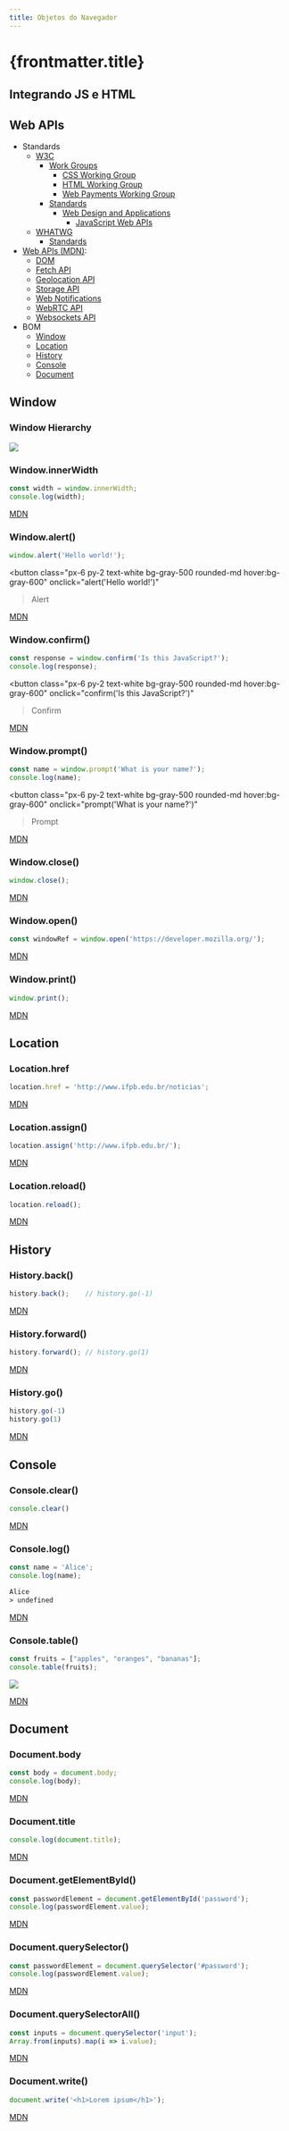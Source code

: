 ```yaml
---
title: Objetos do Navegador
---
```



# {frontmatter.title}

## Integrando JS e HTML

<CodePreview src="/codes/w3c/browser-objects/hello-js/index.html" lang="markup" />

<CodePreview src="/codes/w3c/browser-objects/hello-js/js/index.js" lang="js" />

## Web APIs

- Standards
  - [W3C](https://www.w3.org/)
    - [Work Groups](https://www.w3.org/groups/wg/)
      - [CSS Working Group](https://www.w3.org/groups/wg/css)
      - [HTML Working Group](https://www.w3.org/groups/wg/htmlwg)
      - [Web Payments Working Group](https://www.w3.org/groups/wg/payments)
    - [Standards](https://www.w3.org/standards/)
      - [Web Design and Applications](https://www.w3.org/standards/webdesign/)
        - [JavaScript Web APIs](https://www.w3.org/TR/?tag=webapi)
  - [WHATWG](https://whatwg.org/)
    - [Standards](https://spec.whatwg.org/)
- [Web APIs (MDN)](https://developer.mozilla.org/en-US/docs/Web/API):
  - [DOM](https://developer.mozilla.org/en-US/docs/Web/API/Document_Object_Model)
  - [Fetch API](https://developer.mozilla.org/en-US/docs/Web/API/Fetch_API)
  - [Geolocation API](https://developer.mozilla.org/en-US/docs/Web/API/Geolocation_API)
  - [Storage API](https://developer.mozilla.org/en-US/docs/Web/API/Storage_API)
  - [Web Notifications](https://developer.mozilla.org/en-US/docs/Web/API/Notifications_API)
  - [WebRTC API](https://developer.mozilla.org/en-US/docs/Web/API/WebRTC_API)
  - [Websockets API](https://developer.mozilla.org/en-US/docs/Web/API/WebSockets_API)
- BOM
  - [Window](https://developer.mozilla.org/en-US/docs/Web/API/Window)
  - [Location](https://developer.mozilla.org/en-US/docs/Web/API/Location)
  - [History](https://developer.mozilla.org/en-US/docs/Web/API/History)
  - [Console](https://developer.mozilla.org/en-US/docs/Web/API/Console)
  - [Document](https://developer.mozilla.org/en-US/docs/Web/API/Document)

## Window

### Window Hierarchy

![](/ls/imgs/w3c/browser-objects/dom-hierarchy.svg)

### Window.innerWidth

```js
const width = window.innerWidth;
console.log(width);
```

[MDN](https://developer.mozilla.org/en-US/docs/Web/API/Window/innerWidth)

### Window.alert()


```js
window.alert('Hello world!');
```

<button
  class="px-6 py-2 text-white bg-gray-500 rounded-md hover:bg-gray-600"
  onclick="alert('Hello world!')"
>Alert</button>

[MDN](https://developer.mozilla.org/en-US/docs/Web/API/Window/alert)

### Window.confirm()

```js
const response = window.confirm('Is this JavaScript?');
console.log(response);
```

<button
  class="px-6 py-2 text-white bg-gray-500 rounded-md hover:bg-gray-600"
  onclick="confirm('Is this JavaScript?')"
>Confirm</button>

[MDN](https://developer.mozilla.org/en-US/docs/Web/API/Window/confirm)

### Window.prompt()

```js
const name = window.prompt('What is your name?');
console.log(name);
```

<button
  class="px-6 py-2 text-white bg-gray-500 rounded-md hover:bg-gray-600"
  onclick="prompt('What is your name?')"
>Prompt</button>

[MDN](https://developer.mozilla.org/en-US/docs/Web/API/Window/prompt)

### Window.close()

```js
window.close();
```

[MDN](https://developer.mozilla.org/en-US/docs/Web/API/Window/close)

### Window.open()

```js
const windowRef = window.open('https://developer.mozilla.org/');
```

[MDN](https://developer.mozilla.org/en-US/docs/Web/API/Window/open)

### Window.print()

```js
window.print();
```

[MDN](https://developer.mozilla.org/en-US/docs/Web/API/Window/print)

## Location

### Location.href

```js
location.href = 'http://www.ifpb.edu.br/noticias';
```

[MDN](https://developer.mozilla.org/en-US/docs/Web/API/Location/href)

### Location.assign()

```js
location.assign('http://www.ifpb.edu.br/');
```

[MDN](https://developer.mozilla.org/en-US/docs/Web/API/Location/assign)

### Location.reload()

```js
location.reload();
```

[MDN](https://developer.mozilla.org/en-US/docs/Web/API/Location/reload)

## History

### History.back()

```js
history.back();    // history.go(-1)
```

[MDN](https://developer.mozilla.org/en-US/docs/Web/API/History)

### History.forward()

```js
history.forward(); // history.go(1)
```

[MDN](https://developer.mozilla.org/en-US/docs/Web/API/History)

### History.go()

```js
history.go(-1)
history.go(1)
```

[MDN](https://developer.mozilla.org/en-US/docs/Web/API/History)

## Console

### Console.clear()

```js
console.clear()
```

[MDN](https://developer.mozilla.org/en-US/docs/Web/API/Console/clear)

### Console.log()

```js
const name = 'Alice';
console.log(name);
```

```txt
Alice
> undefined
```

[MDN](https://developer.mozilla.org/en-US/docs/Web/API/Console/log)

### Console.table()

```js
const fruits = ["apples", "oranges", "bananas"];
console.table(fruits);
```

![](/ls/imgs/w3c/browser-objects/console-table-fruits.png)

[MDN](https://developer.mozilla.org/en-US/docs/Web/API/Console/table)

## Document

### Document.body

```js
const body = document.body;
console.log(body);
```

[MDN](https://developer.mozilla.org/en-US/docs/Web/API/Document/body)

### Document.title

```js
console.log(document.title);
```

[MDN](https://developer.mozilla.org/en-US/docs/Web/API/Document/title)

### Document.getElementById()

```js
const passwordElement = document.getElementById('password');
console.log(passwordElement.value);
```

[MDN](https://developer.mozilla.org/en-US/docs/Web/API/Document/getElementById)

### Document.querySelector()

```js
const passwordElement = document.querySelector('#password');
console.log(passwordElement.value);
```

[MDN](https://developer.mozilla.org/en-US/docs/Web/API/Document/querySelector)

### Document.querySelectorAll()

```js
const inputs = document.querySelector('input');
Array.from(inputs).map(i => i.value);
```

[MDN](https://developer.mozilla.org/en-US/docs/Web/API/Document/querySelectorAll)

### Document.write()

```js
document.write('<h1>Lorem ipsum</h1>');
```

[MDN](https://developer.mozilla.org/en-US/docs/Web/API/Document/write)
